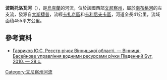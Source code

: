 '''波斯托洛瓦河'''（{{lang-uk|Постолова}}），是[[烏克蘭|烏克蘭]]的河流，位於該國西部[[文尼察州|文尼察州]]，屬於[[南布格河|南布格河]]的左支流，發源自[[大斯捷普|大斯捷普]]，流經[[卡扎京區|卡扎京區]]和[[卡利尼夫卡區|卡利尼夫卡區]]，河道全長41公里，流域面積455平方公里。

==參考資料==
* [https://drive.google.com/file/d/0B8S0xKmwFGyCanl2bXlvQzkzQ3c/edit?pli=1 Гавриков Ю.С. Реєстр річок Вінницької області. — Вінниця: Басейнове управління водними ресурсами річки Південний Буг, 2010. — 28 с.] {{Wayback|url=https://drive.google.com/file/d/0B8S0xKmwFGyCanl2bXlvQzkzQ3c/edit?pli=1 |date=20200603054826 }}

{{DEFAULTSORT:Постолова}}
[[Category:文尼察州河流|Category:文尼察州河流]]


{{Ukraine-river-stub}}